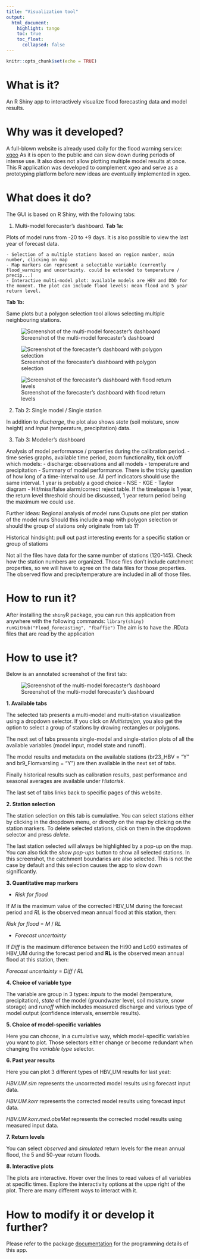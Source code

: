 ```yaml
---
title: "Visualization tool"
output: 
  html_document:
    highlight: tango
    toc: true
    toc_float:
      collapsed: false
---
```


```r
knitr::opts_chunk$set(echo = TRUE)
```


# What is it?

An R Shiny app to interactively visualize flood forecasting data and model results.

# Why was it developed?

A full-blown website is already used daily for the flood warning service: [xgeo](www.xgeo.no)
As it is open to the public and can slow down during periods of intense use. It also does not allow plotting multiple model results at once.
This R application was developed to complement xgeo and serve as a prototyping platform before new ideas are eventually implemented in xgeo.

# What does it do?

The GUI is based on R Shiny, with the following tabs:

1. Multi-model forecaster's dashboard.
**Tab 1a:**

Plots of model runs from -20 to +9 days. It is also possible to view the last year of forecast data. 

    - Selection of a multiple stations based on region number, main number, clicking on map
    - Map markers can represent a selectable variable (currently flood_warning and uncertainty. could be extended to temperature / precip...)
    - Interactive multi-model plot: available models are HBV and DDD for the moment. The plot can include flood levels: mean flood and 5 year return level.

**Tab 1b:**

Same plots but a polygon selection tool allows selecting multiple neighbouring stations.
 
![Screenshot of the multi-model forecaster's dashboard](images/tab1.png)

![Screenshot of the forecaster's dashboard with polygon selection](images/tab2a.png)

![Screenshot of the forecaster's dashboard with flood return levels](images/tab1.png)
 
2. Tab 2: Single model / Single station

In addition to *discharge*, the plot also shows *state* (soil moisture, snow height) and *input* (temperature, precipitation) data.

3. Tab 3: Modeller's dashboard

Analysis of model performance / properties during the calibration period.
  - time series graphs, available time period, zoom functionality, tick on/off which models:
  - discharge: observations and all models
  - temperature and precipitation
  - Summary of model performance. There is the tricky question of how long of a time-interval to use. All perf indicators should use the same interval. 1 year is probably a good choice
     - NSE
     - KGE
     - Taylor diagram
     - Hit/miss/false alarm/correct reject table. If the timelapse is 1 year, the return level threshold should be discussed, 1 year return period being the maximum we could use.

Further ideas:
Regional analysis of model runs
Ouputs one plot per station of the model runs
Should this include a map with polygon selection or should the group of stations only originate from tab 1?

Historical hindsight: pull out past interesting events for a specific station or group of stations

Not all the files have data for the same number of stations (120-145). Check how the station numbers are organized.
Those files don't include catchment properties, so we will have to agree on the data files for those properties.
The observed flow and precip/temperature are included in all of those files.

# How to run it?

After installing the `shiny`R package, you can run this application from anywhere with the following commands:
`library(shiny)`
`runGitHub("Flood_forecasting", "fbaffie")`
The aim is to have the .RData files that are read by the application

# How to use it?

Below is an annotated screenshot of the first tab:

![Screenshot of the multi-model forecaster's dashboard](images/app_first_tab.png)

**1. Available tabs**

The selected tab presents a multi-model and multi-station visualization using a dropdown selector. If you click on *Multistasjon*, you also get the option to select a group of stations by drawing rectangles or polygons.

The next set of tabs presents single-model and single-station plots of all the available variables (model input, model state and runoff).

The model results and metadata on the available stations (br23_HBV = "Y" and br9_Flomvarsling = "Y") are then available in the next set of tabs.

Finally historical results such as calibration results, past performance and seasonal averages are available under *Historisk*.

The last set of tabs links back to specific pages of this website.

**2. Station selection**

The station selection on this tab is cumulative. You can select stations either by clicking in the dropdown menu, or directly on the map by clicking on the station markers. To delete selected stations, click on them in the dropdown selector and press *delete*.

The last station selected will always be highlighted by a pop-up on the map. You can also tick the *show pop-ups* button to show all selected stations. In this screenshot, the catchment boundaries are also selected. This is not the case by default and this selection causes the app to slow down significantly.

**3. Quantitative map markers**

- *Risk for flood*

If *M* is the maximum value of the corrected HBV_UM during the forecast period and *RL* is the observed mean annual flood at this station, then:

*Risk for flood* = *M* / *RL*   

- *Forecast uncertainty*

If *Diff* is the maximum difference between the Hi90 and Lo90 estimates of HBV_UM during the forecast period and **RL** is the observed mean annual flood at this station, then:

*Forecast uncertainty* = *Diff* / *RL*   

**4. Choice of variable type**

The variable are group in 3 types: *inputs* to the model (temperature, precipitation), *state* of the model (groundwater level, soil moisture, snow storage) and *runoff* which includes measured discharge and various type of model output (confidence intervals, ensemble results).

**5. Choice of model-specific variables**

Here you can choose, in a cumulative way, which model-specific variables you want to plot. Those selectors either change or become redundant when changing the *variable type* selector.

**6. Past year results**

Here you can plot 3 different types of HBV_UM results for last yeat:

*HBV.UM.sim* represents the uncorrected model results using forecast input data.

*HBV.UM.korr* represents the corrected model results using forecast input data.

*HBV.UM.korr.med.obsMet* represents the corrected model results using measured input data.

**7. Return levels**

You can select *observed* and *simulated* return levels for the mean annual flood, the 5 and 50-year return floods.

**8. Interactive plots**

The plots are interactive. Hover over the lines to read values of all variables at specific times.
Explore the interactivity options at the uppe right of the plot. There are many different ways to interact with it.


# How to modify it or develop it further?

Please refer to the package [documentation](http://NVE.github.io/Flood_forecasting/index.html) for the programming details of this app.

